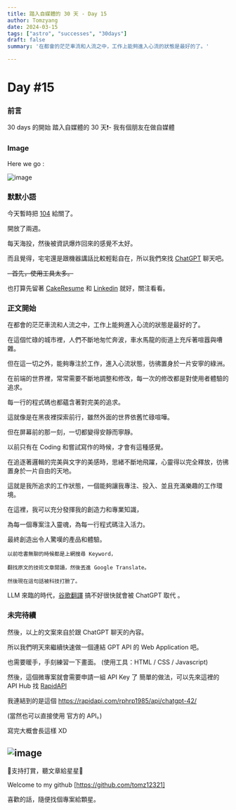 ```yaml
---
title: 踏入自媒體的 30 天 - Day 15
author: Tomzyang
date: 2024-03-15
tags: ["astro", "successes", "30days"]
draft: false
summary: '在都會的茫茫車流和人流之中，工作上能夠進入心流的狀態是最好的了。'

---
```

# Day #15

### 前言
30 days 的開始
踏入自媒體的 30 天❗️- 我有個朋友在做自媒體

### Image
Here we go :

![image](/static/images/hereWeGo.jpg)

### 默默小語
今天暫時把 [104](https://pda.104.com.tw/profile/share/5eVaY2hv8HpCSYq0AuZcMzmzj8wXe7v6) 給關了。

開放了兩週。

每天海投，然後被資訊爆炸回來的感覺不太好。

而且覺得，宅宅還是跟機器講話比較輕鬆自在，所以我們來找 [ChatGPT](https://chat.openai.com/) 聊天吧。

<strike>- 首先，使用工具太多。</strike>

也打算先留著 [CakeResume](https://www.cakeresume.com/jyhwoei-yang) 和 [Linkedin](https://www.linkedin.com/in/web-developer-jyhwoei-tom-yang/) 就好，關注看看。

### 正文開始

在都會的茫茫車流和人流之中，工作上能夠進入心流的狀態是最好的了。

在這個忙碌的城市裡，人們不斷地匆忙奔波，車水馬龍的街道上充斥著喧囂與嘈雜。

但在這一切之外，能夠專注於工作，進入心流狀態，彷彿置身於一片安寧的綠洲。

在前端的世界裡，常常需要不斷地調整和修改，每一次的修改都是對使用者體驗的追求。

每一行的程式碼也都蘊含著對完美的追求。

這就像是在黑夜裡探索前行，雖然外面的世界依舊忙碌喧嘩。

但在屏幕前的那一刻，一切都變得安靜而寧靜。

以前只有在 Coding 和嘗試寫作的時候，才會有這種感覺。

在追逐著邏輯的完美與文字的美感時，思緒不斷地飛躍，心靈得以完全釋放，彷彿置身於一片自由的天地。

這就是我所追求的工作狀態，一個能夠讓我專注、投入、並且充滿樂趣的工作環境。

在這裡，我可以充分發揮我的創造力和專業知識，

為每一個專案注入靈魂，為每一行程式碼注入活力。

最終創造出令人驚嘆的產品和體驗。

```
以前唸書無聊的時候都是上網搜尋 Keyword，

翻找原文的技術文章閱讀，然後丟進 Google Translate。

然後現在這句話被科技打臉了。
```

LLM 來臨的時代，[谷歌翻譯](https://translate.google.com) 搞不好很快就會被 ChatGPT 取代 。

### 未完待續
然後，以上的文案來自於跟 ChatGPT 聊天的內容。

所以我們明天來繼續快速做一個連結 GPT API 的 Web Application 吧。

也需要暖手，手刻練習一下畫面。 (使用工具：HTML / CSS / Javascript)

然後，這個微專案就會需要申請一組 API Key 了
簡單的做法，可以先來這裡的 API Hub 找 [RapidAPI](https://rapidapi.com/)

我連結到的是這個
https://rapidapi.com/rphrp1985/api/chatgpt-42/

(當然也可以直接使用 官方的 API。)

寫完大概會長這樣 XD

![image](/static/images/Day15/day-15-chatbot-result.png)
---

🔻支持打賞，聽文章給星星🔻

Welcome to my github [https://github.com/tomz12321]

喜歡的話，隨便找個專案給顆星。